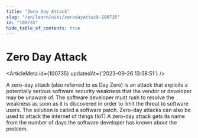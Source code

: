 ```yaml
---
title: "Zero Day Attack"
slug: "/en/learn/wiki/zerodayattack-100735"
id: "100735"
hide_table_of_contents: true
---
```



# Zero Day Attack

<ArticleMeta id={100735} updatedAt={'2023-09-26 13:58:51'} />
<div className='border-solid border-b border-t-0 my-4 border-[var(--ifm-color-gray-300)]' />

A zero-day attack (also referred to as Day Zero) is an attack that exploits a potentially serious software security weakness that the vendor or developer may be unaware of. The software developer must rush to resolve the weakness as soon as it is discovered in order to limit the threat to software users. The solution is called a software patch. Zero-day attacks can also be used to attack the internet of things (IoT).A zero-day attack gets its name from the number of days the software developer has known about the problem.
